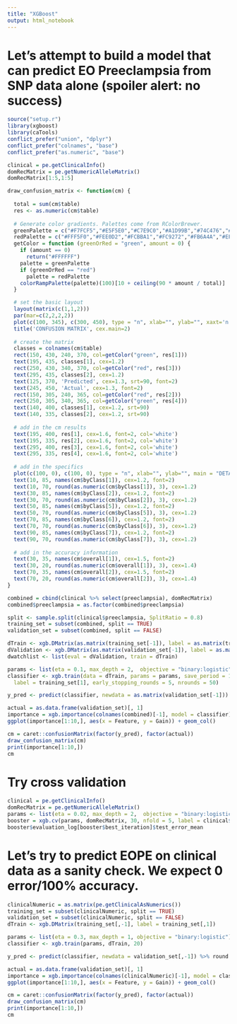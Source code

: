 ```yaml
---
title: "XGBoost"
output: html_notebook
---
```


# Let's attempt to build a model that can predict EO Preeclampsia from SNP data alone (spoiler alert: no success)


```r
source("setup.r")
library(xgboost)
library(caTools)
conflict_prefer("union", "dplyr")
conflict_prefer("colnames", "base")
conflict_prefer("as.numeric", "base")
```


```r
clinical = pe.getClinicalInfo()
domRecMatrix = pe.getNumericAlleleMatrix()
domRecMatrix[1:5,1:5]
```

```r
draw_confusion_matrix <- function(cm) {
  
  total = sum(cm$table)
  res <- as.numeric(cm$table)
  
  # Generate color gradients. Palettes come from RColorBrewer.
  greenPalette = c("#F7FCF5","#E5F5E0","#C7E9C0","#A1D99B","#74C476","#41AB5D","#238B45","#006D2C","#00441B")
  redPalette = c("#FFF5F0","#FEE0D2","#FCBBA1","#FC9272","#FB6A4A","#EF3B2C","#CB181D","#A50F15","#67000D")
  getColor = function (greenOrRed = "green", amount = 0) {
    if (amount == 0)
      return("#FFFFFF")
    palette = greenPalette
    if (greenOrRed == "red")
      palette = redPalette
    colorRampPalette(palette)(100)[10 + ceiling(90 * amount / total)]
  }

  # set the basic layout
  layout(matrix(c(1,1,2)))
  par(mar=c(2,2,2,2))
  plot(c(100, 345), c(300, 450), type = "n", xlab="", ylab="", xaxt='n', yaxt='n')
  title('CONFUSION MATRIX', cex.main=2)
  
  # create the matrix 
  classes = colnames(cm$table)
  rect(150, 430, 240, 370, col=getColor("green", res[1]))
  text(195, 435, classes[1], cex=1.2)
  rect(250, 430, 340, 370, col=getColor("red", res[3]))
  text(295, 435, classes[2], cex=1.2)
  text(125, 370, 'Predicted', cex=1.3, srt=90, font=2)
  text(245, 450, 'Actual', cex=1.3, font=2)
  rect(150, 305, 240, 365, col=getColor("red", res[2]))
  rect(250, 305, 340, 365, col=getColor("green", res[4]))
  text(140, 400, classes[1], cex=1.2, srt=90)
  text(140, 335, classes[2], cex=1.2, srt=90)
  
  # add in the cm results
  text(195, 400, res[1], cex=1.6, font=2, col='white')
  text(195, 335, res[2], cex=1.6, font=2, col='white')
  text(295, 400, res[3], cex=1.6, font=2, col='white')
  text(295, 335, res[4], cex=1.6, font=2, col='white')
  
  # add in the specifics 
  plot(c(100, 0), c(100, 0), type = "n", xlab="", ylab="", main = "DETAILS", xaxt='n', yaxt='n')
  text(10, 85, names(cm$byClass[1]), cex=1.2, font=2)
  text(10, 70, round(as.numeric(cm$byClass[1]), 3), cex=1.2)
  text(30, 85, names(cm$byClass[2]), cex=1.2, font=2)
  text(30, 70, round(as.numeric(cm$byClass[2]), 3), cex=1.2)
  text(50, 85, names(cm$byClass[5]), cex=1.2, font=2)
  text(50, 70, round(as.numeric(cm$byClass[5]), 3), cex=1.2)
  text(70, 85, names(cm$byClass[6]), cex=1.2, font=2)
  text(70, 70, round(as.numeric(cm$byClass[6]), 3), cex=1.2)
  text(90, 85, names(cm$byClass[7]), cex=1.2, font=2)
  text(90, 70, round(as.numeric(cm$byClass[7]), 3), cex=1.2)
  
  # add in the accuracy information 
  text(30, 35, names(cm$overall[1]), cex=1.5, font=2)
  text(30, 20, round(as.numeric(cm$overall[1]), 3), cex=1.4)
  text(70, 35, names(cm$overall[2]), cex=1.5, font=2)
  text(70, 20, round(as.numeric(cm$overall[2]), 3), cex=1.4)
}

```



```r
combined = cbind(clinical %>% select(preeclampsia), domRecMatrix)
combined$preeclampsia = as.factor(combined$preeclampsia)

split <- sample.split(clinical$preeclampsia, SplitRatio = 0.8)
training_set = subset(combined, split == TRUE)
validation_set = subset(combined, split == FALSE)

dTrain <- xgb.DMatrix(as.matrix(training_set[-1]), label = as.matrix(training_set[1]))
dValidation <- xgb.DMatrix(as.matrix(validation_set[-1]), label = as.matrix(validation_set[1]))
dwatchlist <- list(eval = dValidation, train = dTrain)

params <- list(eta = 0.1, max_depth = 2,  objective = "binary:logistic")
classifier <- xgb.train(data = dTrain, params = params, save_period = 100, watchlist = dwatchlist, 
  label = training_set[1], early_stopping_rounds = 5, nrounds = 50)

y_pred <- predict(classifier, newdata = as.matrix(validation_set[-1])) %>%  round

actual = as.data.frame(validation_set)[, 1]
importance = xgb.importance(colnames(combined)[-1], model = classifier)
ggplot(importance[1:10,], aes(x = Feature, y = Gain)) + geom_col()

cm = caret::confusionMatrix(factor(y_pred), factor(actual))
draw_confusion_matrix(cm)
print(importance[1:10,])
cm
```

# Try cross validation

```r
clinical = pe.getClinicalInfo()
domRecMatrix = pe.getNumericAlleleMatrix()
params <- list(eta = 0.02, max_depth = 2,  objective = "binary:logistic")
booster = xgb.cv(params, domRecMatrix, 30, nfold = 5, label = clinical$preeclampsia)
booster$evaluation_log[booster$best_iteration]$test_error_mean
```

# Let's try to predict EOPE on clinical data as a sanity check. We expect 0 error/100% accuracy.

```r
clinicalNumeric = as.matrix(pe.getClinicalAsNumerics())
training_set = subset(clinicalNumeric, split == TRUE)
validation_set = subset(clinicalNumeric, split == FALSE)
dTrain <- xgb.DMatrix(training_set[,-1], label = training_set[,1])

params <- list(eta = 0.3, max_depth = 1, objective = "binary:logistic")
classifier <- xgb.train(params, dTrain, 20)

y_pred <- predict(classifier, newdata = validation_set[,-1]) %>% round

actual = as.data.frame(validation_set)[, 1]
importance = xgb.importance(colnames(clinicalNumeric)[-1], model = classifier)
ggplot(importance[1:10,], aes(x = Feature, y = Gain)) + geom_col()

cm = caret::confusionMatrix(factor(y_pred), factor(actual))
draw_confusion_matrix(cm)
print(importance[1:10,])
cm
```
